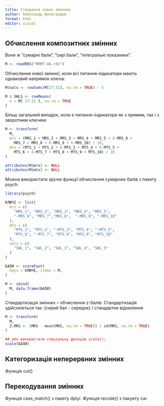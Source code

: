 ```yaml
---
title: Створення нових змінних
author: Олександр Виноградов
format: html
editor: visual
---
```


## Обчислення композитних змінних

Вони ж "сумарні бали", "сирі бали", "інтегральні показники".

```r
M <- readRDS("MRMT-UA.rds")
```

Обчислення нової змінної, коли всі питання-індикатори мають однаковий напрямок ключа:

```r
M$swls <- rowSums(M[27:31], na.rm = TRUE) - 5

M $ SWLS <- rowMeans(
  x = M[ 27:31 ], na.rm = TRUE
)
```

Більш загальний випадок, коли є питання-індикатори як з прямим, так і з зворотним ключем:

```r
M <- transform(
  M,
  mrs = (MRS_1 + MRS_2 + MRS_3 + MRS_4 + MRS_5 + 6-MRS_6 + 
    MRS_7 + MRS_8 + 6-MRS_9 + 6-MRS_10) / 10,
  mts = (MTS_1 + MTS_2 + 6-MTS_3 + MTS_4 + 6-MTS_5 +
    MTS_6 + 6-MTS_7 + MTS_8 + MTS_9 + MTS_10) / 10
)

attributes(M$mrs) <- NULL
attributes(M$mts) <- NULL
```

Можна використати зручні функції обчислення сумарних балів з пакету psych:

```r
library(psych)

КЛЮЧІ <- list(
  mrs = c(
    "MRS_1", "MRS_2", "MRS_3", "MRS_4", "MRS_5",
    "-MRS_6", "MRS_7","MRS_8",  "-MRS_9", "-MRS_10"
  ),
  mts = c(
    "MTS_1", "MTS_2", "-MTS_3", "MTS_4", "-MTS_5",
    "MTS_6", "-MTS_7", "MTS_8", "MTS_9", "MTS_10"
  ),
  swls = c(
    "SWL_1", "SWL_2", "SWL_3", "SWL_4", "SWL_5"
  )
)

БАЛИ <- scoreFast(
  keys = КЛЮЧІ, items = M, 
)

M <- cbind(
  M, data.frame(БАЛИ)
)
```

Стандартизація змінних – обчислення z-балів. Стандартизація здійснюється так: (сирий бал - середнє) / стандартне відхилення

```r
M <- transform(
  M,
  Z.MRS <- (MRS - mean(MRS, na.rm = TRUE)) / sd(MRS, na.rm = TRUE)
)

## або використати спеціальну функцію scale():
scale(БАЛИ)
```

## Категоризація неперервних змінних

Функція cut()

## Перекодування змінних

Функція case_match() з пакету dplyr. Функція recode() з пакуету car.
